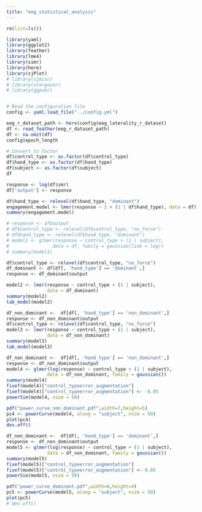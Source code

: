 ```yaml
---
title: "eeg_statistical_analysis"
---
```

```r
rm(list=ls())

library(yaml)
library(ggplot2)
library(feather)
library(lme4)
library(simr)
library(here)
library(sjPlot)
# library(sjmisc)
# library(stargazer)
# library(ggpubr)


# Read the configuration file
config <- yaml.load_file("../config.yml")

eeg_r_dataset_path <- here(config$eeg_laterality_r_dataset)
df <- read_feather(eeg_r_dataset_path)
df <- na.omit(df)
config$epoch_length

# Convert to factor
df$control_type <- as.factor(df$control_type)
df$hand_type <- as.factor(df$hand_type)
df$subject <- as.factor(df$subject)
df
```
```r
response <- log(df$smr)
df['output'] <- response
```

```r
df$hand_type <- relevel(df$hand_type, "dominant")
engagement.model <- lmer(response ~ 1 + (1 | df$hand_type), data = df)
summary(engagement.model)
```

```r
# response <- df$output
# df$control_type <- relevel(df$control_type, "no_force")
# df$hand_type <- relevel(df$hand_type, "dominant")
# model1 <- glmer(response ~ control_type + (1 | subject),
#                data = df, family = gaussian(link = log))
# summary(model1)
```

```r
df$control_type <- relevel(df$control_type, "no_force")
df_dominant <- df[df[, 'hand_type'] == 'dominant',]
response <- df_dominant$output

model2 <- lmer(response ~ control_type + (1 | subject),
               data = df_dominant)
summary(model2)
tab_model(model2)
```

```r
df_non_dominant <-  df[df[, 'hand_type'] == 'non_dominant',]
response <- df_non_dominant$output
df$control_type <- relevel(df$control_type, "no_force")
model3 <- lmer(response ~ control_type + (1 | subject),
               data = df_non_dominant)
summary(model3)
tab_model(model3)
```

```r
df_non_dominant <-  df[df[, 'hand_type'] == 'non_dominant',]
response <- df_non_dominant$output
model4 <- glmer(log(response) ~ control_type + (1 | subject),
               data = df_non_dominant, family = gaussian())
summary(model4)
fixef(model4)["control_typeerror_augmentation"]
fixef(model4)["control_typeerror_augmentation"] <- -0.05
powerSim(model4, nsim = 50)

pdf("power_curve_non_dominant.pdf",width=7,height=5)
pc4 <- powerCurve(model4, along = "subject", nsim = 50)
plot(pc4)
dev.off()
```


```r
df_non_dominant <-  df[df[, 'hand_type'] == 'dominant',]
response <- df_non_dominant$output
model5 <- glmer(log(response) ~ control_type + (1 | subject),
               data = df_non_dominant, family = gaussian())
summary(model5)
fixef(model5)["control_typeerror_augmentation"]
fixef(model5)["control_typeerror_augmentation"] <- 0.05
powerSim(model5, nsim = 50)

pdf("power_curve_dominant.pdf",width=6,height=4)
pc5 <- powerCurve(model5, along = "subject", nsim = 50)
plot(pc5)
# dev.off()
```